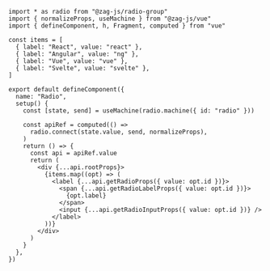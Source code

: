 ```tsx
import * as radio from "@zag-js/radio-group"
import { normalizeProps, useMachine } from "@zag-js/vue"
import { defineComponent, h, Fragment, computed } from "vue"

const items = [
  { label: "React", value: "react" },
  { label: "Angular", value: "ng" },
  { label: "Vue", value: "vue" },
  { label: "Svelte", value: "svelte" },
]

export default defineComponent({
  name: "Radio",
  setup() {
    const [state, send] = useMachine(radio.machine({ id: "radio" }))

    const apiRef = computed(() =>
      radio.connect(state.value, send, normalizeProps),
    )
    return () => {
      const api = apiRef.value
      return (
        <div {...api.rootProps}>
          {items.map((opt) => (
            <label {...api.getRadioProps({ value: opt.id })}>
              <span {...api.getRadioLabelProps({ value: opt.id })}>
                {opt.label}
              </span>
              <input {...api.getRadioInputProps({ value: opt.id })} />
            </label>
          ))}
        </div>
      )
    }
  },
})
```
